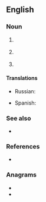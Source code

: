 {{also|STs|sts|sts.}}
==English==

===Noun===
{{en-abbr}}

# {{lb|en|computing}} {{initialism of|{{l|en|SharePoint}} {{l|en|team|Team}} {{l|en|service|Services}}|dot=|lang=en}} {{gloss|the first name given to {{w|Microsoft SharePoint Foundation}}.}}
# {{lb|en|computing}} {{initialism of|{{l|en|spring|Spring}} {{l|en|tool|Tool}} {{l|en|suite|Suite}}|dot=|lang=en}} {{gloss|the first name given to {{w|Microsoft SharePoint Foundation}}.}}
# {{lb|en|space}} {{initialism of|{{l|en|space|Space}} {{l|en|transportation|Transportation}} {{l|en|system|System}}|dot=|lang=en}} {{gloss|a [[space shuttle]] program run by [[NASA]].}}

====Translations====
{{trans-top|SharePoint Team Services}}
{{trans-mid}}
{{trans-bottom}}

{{trans-top|Space Transportation System}}
* Russian: {{t|ru|МТКК}}
{{trans-mid}}
* Spanish: {{t|es|transbordador espacial|m}}
{{trans-bottom}}

===See also===
* {{l|en|Space Shuttle}}

===References===
* {{pedia}}

===Anagrams===
* {{l|en|SST}}
* {{l|en|TSS}}